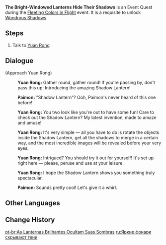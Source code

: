{{Quest Infobox
|id            = 40040
|image         = Event Quest The Bright-Windowed Lanterns Hide Their Shadows.png
|type          = Story
|region        = Liyue
|area          = Sea of Clouds
|subarea       = Liyue Harbor
|event_name    = Fleeting Colors in Flight
|actName       = The Lantern-Lights Reflect Clear Dreams
|requirement   = 
|startLocation = [[Liyue Harbor]], [[Liyue]]
|next          = 
|mora          = 20,000
|primogems     = 30
|other         = {{Card|Hero's Wit|2}}
|characters    = Paimon; Traveler; Yuan Rong
|voiced        = yes
}}
'''The Bright-Windowed Lanterns Hide Their Shadows''' is an Event Quest during the [[Fleeting Colors in Flight]] event. It is a requisite to unlock [[Fleeting Colors in Flight/Wondrous Shadows|Wondrous Shadows]].

==Steps==
# Talk to [[Yuan Rong]]

==Dialogue==
{{Quest Description|Yuan Rong of Liyue Harbor has created something fascinating known as the Shadow Lantern...}}
{{Dialogue start}}
;(Approach Yuan Rong)
:{{A|vo zdeq001 1 yuanrong 01.ogg}} '''Yuan Rong:''' Gather round, gather round! If you're passing by, don't pass this up: Introducing the amazing Shadow Lantern!
:{{A|vo zdeq001 1 paimon 01.ogg}} '''Paimon:''' "Shadow Lantern"? Ooh, Paimon's never heard of this one before!
:{{A|vo zdeq001 1 yuanrong 02.ogg}} '''Yuan Rong:''' You two look like you're out to have some fun! Care to check out the Shadow Lantern? My latest invention, made to amaze and amuse!
:{{A|vo zdeq001 1 yuanrong 03.ogg}} '''Yuan Rong:''' It's very simple &mdash; all you have to do is rotate the objects inside the Shadow Lantern, get all the shadows to merge in a certain way, and the most incredible images will be revealed before your very eyes.
:{{A|vo zdeq001 1 yuanrong 04.ogg}} '''Yuan Rong:''' Intrigued? You should try it out for yourself! It's set up right here &mdash; please, peruse and use at your leisure.
:{{A|vo zdeq001 1 yuanrong 05.ogg}} '''Yuan Rong:''' I hope the Shadow Lantern shows you something truly spectacular.
:{{A|vo zdeq001 1 paimon 02.ogg}} '''Paimon:''' Sounds pretty cool! Let's give it a whirl.
{{Dialogue end}}

==Other Languages==
{{Other Languages
|en      = The Bright-Windowed Lanterns Hide Their Shadows
|zhs     = 今夜窗明，花灯藏影
|zhs_rm  = Jīnyè Chuāng Míng, Huādēng Cáng Yǐng
|zht     = 今夜窗明，花燈藏影
|zht_rm  = Jīnyè Chuāng Míng, Huādēng Cáng Yǐng
|zh_tl   = 
|ja      = 照る夜、花灯に影が隠れる
|ja_rm   = Teru Yoru, Katou ni Kage ga Kakureru
|ja_tl   = Shining Night, Shadows Are Hiding in Flower Lanterns
|ko      = 달빛이 밝고, 그림자가 꽃등 아래 숨네
|ko_rm   = Dalbichi Balkko, Geurimjaga Kkottteung Arae Sumne
|ko_tl   = Moontlight is Shining, Shadows Are Hiding in Flower Lanterns
|es      = Las sombras de las linternas
|es_tl   = The Shadows of the Lanterns
|fr      = Les ombres dansantes des lanternes
|fr_tl   = The Dancing Shadows of the Lanterns
|ru      = Яркие фонари скрывают тени
|ru_tl   = Bright Lanterns Hide Shadows
|th      = ราตรีสว่างไสว โคมไฟซ่อนแสงเงา
|th_rm   = Ratri Sawangsawai Khom Fai Sonn Saeng Ngao
|th_tl   = The Night is Brightened, Lanterns Hide Shadows
|vi      = Kim Dạ Song Minh, Hoa Đăng Tàng Ảnh
|vi_tl   = 
|de      = Im herrlichen Mondschein tanzt der Schatten der Laterne
|de_tl   = In Splendid Moonlight Dances the Shadow of the Lantern
|id      = Jendela Terang di Malam Hari, Bayangan Lentera pun Tersembunyi
|id_tl   = Windows Shine in Night, Lantern Shadows are also Hidden
|pt      = As Lanternas Brilhantes Ocultam Suas Sombras
|pt_tl   = 
}}

==Change History==
{{Change History|2.4}}

[[pt-br:As Lanternas Brilhantes Ocultam Suas Sombras]]
[[ru:Яркие фонари скрывают тени]]